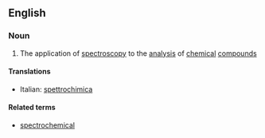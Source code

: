 ==English==

===Noun===
{{wikipedia}}
{{en-noun|-}}

#{{chemistry|physics}} The application of [[spectroscopy]] to the [[analysis]] of [[chemical]] [[compound]]s

====Translations====
{{top}}
*Italian: [[spettrochimica]]
{{mid}}

{{bottom}}

====Related terms====
*[[spectrochemical]]